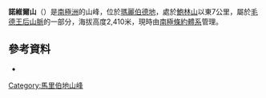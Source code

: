 {{coord|86|27|S|146|10|W|display=title}}

'''諾維爾山'''（{{lang-en|Mount Noville}}）是[[南極洲|南極洲]]的山峰，位於[[瑪麗伯德地|瑪麗伯德地]]，處於[[鮑林山|鮑林山]]以東7公里，屬於[[毛德王后山脈|毛德王后山脈]]的一部分，海拔高度2,410米，現時由[[南極條約體系|南極條約體系]]管理。

==參考資料==
*{{usgs-gazetteer}}

{{DEFAULTSORT:Mount Noville}}
[[Category:馬里伯地山峰|Category:馬里伯地山峰]]


{{MarieByrdLand-geo-stub}}